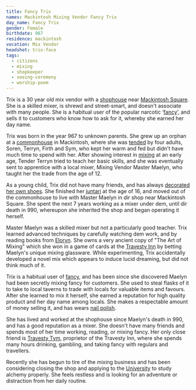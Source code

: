 ```yaml
---
title: Fancy Trix
names: Mackintosh Mixing Vendor Fancy Trix
day_name: Fancy Trix
gender: Female
birthdate: 967
residence: mackintosh
vocation: Mix Vendor
headshot: trix-face
tags:
  - citizens
  - mixing
  - shopkeeper
  - seeing-ceremony
  - worship-poem
---
```


Trix is a 30 year old mix vendor with a [shophouse](lore:shophouses) near
[Mackintosh Square](location:mackintosh). She is a skilled mixer, is shrewd and
street-smart, and doesn't associate with many people. She is a habitual user of
the popular narcotic ‘[fancy](lore:fancy)’, and sells it to customers who know
how to ask for it, whereby she earned her day name.

Trix was born in the year 967 to unknown parents. She grew up an orphan at a
[commonhouse](lore:commonhouses) in Mackintosh, where she was [tended](lore:tending) 
by four adults, Soren, Terryn, Firth and Sym, who kept her warm and fed but
didn't have much time to spend with her. After showing interest in [mixing](lore:mixing)
at an early age, Tender Terryn tried to teach her basic skills, and she was
eventually sent to apprentice with a local mixer, Mixing Vendor Master Maelyn,
who taught her the trade from the age of 12.

As a young child, Trix did not have many friends, and has always [decorated her
own shoes](lore:shoe-decorating). She finished her [juntari](lore:juntari) at 
the age of 16, and moved out of the commonhouse to live with Master Maelyn in
dir shop near Mackintosh Square. She spent the next 7 years working as a mixer
under dem, until dir death in 990, whereupon she inherited the shop and began
operating it herself.

Master Maelyn was a skilled mixer but not a particularly good teacher. Trix
learned advanced techniques by carefully watching dem work, and by reading
books from [Eloryn](lore:eloryn). She owns a very ancient copy of "The Art of
Mixing" which she won in a game of cards at the [Travesty Inn](location:travesty-inn)
by betting Maelyn's unique mixing glassware. While experimenting, Trix
accidentally developed a novel mix which appears to induce lucid dreaming, but
did not think much of it.

Trix is a habitual user of [fancy](lore:fancy), and has been since she
discovered Maelyn had been secretly mixing fancy for customers. She used to
steal flasks of it to take to local taverns to trade with locals for valuable
items and favours. After she learned to mix it herself, she earned a reputation
for high quality product and her day name among locals. She makes a respectable
amount of money selling it, and has wears [nail polish](lore:aurum#aurum-poisoning).

She has lived and worked at the shophouse since Maelyn's death in 990, and has
a good reputation as a mixer. She doesn't have many friends and spends most of
her time working, reading, or mixing fancy. Her only close friend is
[Travesty Tym](person:travesty-tym), proprietor of the Travesty Inn, where she
spends many hours drinking, gambling, and taking fancy with regulars and
travellers.

Recently she has begun to tire of the mixing business and has been considering
closing the shop and applying to the [University](location:university-in-the-middle)
to study alchemy properly. She feels restless and is looking for an adventure
or distraction from her daily routine.
